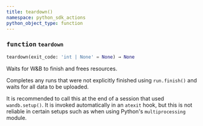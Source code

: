 ```yaml
---
title: teardown()
namespace: python_sdk_actions
python_object_type: function
---
```


<Card title="View the source code" href="https://github.com/wandb/wandb/blob/main/" icon="github"/>




### <kbd>function</kbd> `teardown`

```python
teardown(exit_code: 'int | None' = None) → None
```

Waits for W&B to finish and frees resources. 

Completes any runs that were not explicitly finished using `run.finish()` and waits for all data to be uploaded. 

It is recommended to call this at the end of a session that used `wandb.setup()`. It is invoked automatically in an `atexit` hook, but this is not reliable in certain setups such as when using Python's `multiprocessing` module. 
